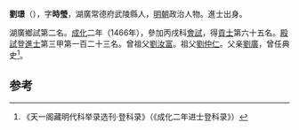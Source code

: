 '''劉璟'''（{{bd|1437年||？}}），字'''時瑩'''，湖廣常德府武陵縣人，[[明朝|明朝]]政治人物。進士出身。

湖廣鄉試第二名。[[成化|成化]]二年（1466年），參加丙戌科[[會試|會試]]，得[[貢士|貢士]]第六十五名。[[殿試|殿試]]登[[進士|進士]]第三甲第一百二十三名。曾祖父[[劉汝富|劉汝富]]。祖父[[劉仲仁|劉仲仁]]。父亲[[劉廣|劉廣]]，曾任典史<ref>《天一阁藏明代科举录选刊·登科录》（《成化二年进士登科录》）</ref>。

==参考==
{{reflist}}
{{明朝人物小作品}}
{{成化二年丙戌科殿試金榜}}